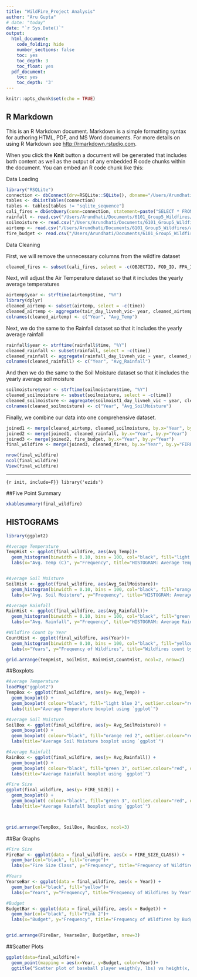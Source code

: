 ```yaml
---
title: "WildFire_Project Analysis"
author: "Aru Gupta"
# date: "today"
date: "`r Sys.Date()`"
output:
  html_document:
    code_folding: hide
    number_sections: false
    toc: yes
    toc_depth: 3
    toc_float: yes
  pdf_document:
    toc: yes
    toc_depth: '3'
---
```


```r
knitr::opts_chunk$set(echo = TRUE)
```

## R Markdown

This is an R Markdown document. Markdown is a simple formatting syntax for authoring HTML, PDF, and MS Word documents. For more details on using R Markdown see <http://rmarkdown.rstudio.com>.

When you click the **Knit** button a document will be generated that includes both content as well as the output of any embedded R code chunks within the document. You can embed an R code chunk like this:

Data Loading
```r
library("RSQLite")
connection <- dbConnect(drv=RSQLite::SQLite(), dbname="/Users/Arundhati/Documents/6101_Group5_Wildfires/wildfires_historic.sqlite")
tables <- dbListTables(connection)
tables <- tables[tables != "sqlite_sequence"]
cali_fires = dbGetQuery(conn=connection, statement=paste("SELECT * FROM 'Fires' WHERE STATE = 'CA'"))
rainfall <- read.csv("/Users/Arundhati/Documents/6101_Group5_Wildfires/rainfall_daily.csv")
soilmoisture <- read.csv("/Users/Arundhati/Documents/6101_Group5_Wildfires/soilmoisture_daily.csv")
airtemp <- read.csv("/Users/Arundhati/Documents/6101_Group5_Wildfires/airtemp_daily.csv")
fire_budget <- read.csv("/Users/Arundhati/Documents/6101_Group5_Wildfires/fire_suppression.csv")
```

Data Cleaning

First, we will remove the unnecessary columns from the wildfire dataset
```r
cleaned_fires <- subset(cali_fires, select = -c(OBJECTID, FOD_ID, FPA_ID, SOURCE_SYSTEM_TYPE, SOURCE_SYSTEM, NWCG_REPORTING_AGENCY, NWCG_REPORTING_UNIT_ID, NWCG_REPORTING_UNIT_NAME, SOURCE_REPORTING_UNIT, SOURCE_REPORTING_UNIT_NAME, LOCAL_FIRE_REPORT_ID, LOCAL_INCIDENT_ID, FIRE_CODE, ICS_209_INCIDENT_NUMBER, ICS_209_NAME, MTBS_ID, MTBS_FIRE_NAME, COMPLEX_NAME, OWNER_CODE, OWNER_DESCR, Shape, COUNTY, FIPS_CODE, FIPS_NAME, FIRE_NAME, DISCOVERY_DATE, DISCOVERY_DOY, DISCOVERY_TIME, CONT_DATE, CONT_DOY, CONT_TIME, LATITUDE, LONGITUDE))
```

Next, will adjust the Air Temperature dataset so that it includes the yearly average temperatures
```r
airtemp$year <- strftime(airtemp$time, "%Y")
library(dplyr)
cleaned_airtemp <- subset(airtemp, select = -c(time))
cleaned_airtemp <- aggregate(tair_day_livneh_vic~ year, cleaned_airtemp, mean)
colnames(cleaned_airtemp) <- c("Year", "Avg_Temp")
```

Next, we do the same to the Rainfall dataset so that it includes the yearly average rainfall
```r
rainfall$year <- strftime(rainfall$time, "%Y")
cleaned_rainfall <- subset(rainfall, select = -c(time))
cleaned_rainfall <- aggregate(rainfall_day_livneh_vic ~ year, cleaned_rainfall, mean)
colnames(cleaned_rainfall) <- c("Year", "Avg_Rainfall")
```

And then we do the same to the Soil Moisture dataset so that it includes the yearly average soil moisture
```r
soilmoisture$year <- strftime(soilmoisture$time, "%Y")
cleaned_soilmoisture <- subset(soilmoisture, select = -c(time))
cleaned_soilmoisture <- aggregate(soilmoist1_day_livneh_vic ~ year, cleaned_soilmoisture, mean)
colnames(cleaned_soilmoisture) <- c("Year", "Avg_SoilMoisture")
```

Finally, we combine our data into one comprehensive dataset.
```r
joined1 <- merge(cleaned_airtemp, cleaned_soilmoisture, by.x="Year", by.y="Year")
joined2 <- merge(joined1, cleaned_rainfall, by.x="Year", by.y="Year")
joined3 <- merge(joined2, fire_budget, by.x="Year", by.y="Year")
final_wildfire <- merge(joined3, cleaned_fires, by.x="Year", by.y="FIRE_YEAR")
```

```r
nrow(final_wildfire)
ncol(final_wildfire)
View(final_wildfire)
```

-----------------------------------------------------------------------------------------------------
```{r init, include=F}}
library('ezids')
```

##Five Point Summary 
```r
xkablesummary(final_wildfire)
```

## HISTOGRAMS
```r


library(ggplot2)

#Average Temperature
TempHist <- ggplot(final_wildfire, aes(Avg_Temp))+ 
  geom_histogram(binwidth = 0.10, bins = 100, col="black", fill="light blue 2") +
  labs(x="Avg. Temp (C)", y="Frequency", title="HISTOGRAM: Average Temprature") 


#Average Soil Moisture
SoilHist <- ggplot(final_wildfire, aes(Avg_SoilMoisture))+ 
  geom_histogram(binwidth = 0.10, bins = 100, col="black", fill="orange red 2") +
  labs(x="Avg. Soil Moisture", y="Frequency", title="HISTOGRAM: Average Soil Moisture") 

#Average Rainfall
RainHist <- ggplot(final_wildfire, aes(Avg_Rainfall))+ 
  geom_histogram(binwidth = 0.10, bins = 100, col="black", fill="green 3") +
  labs(x="Avg. Rainfall", y="Frequency", title="HISTOGRAM: Average Rainfall") 

#Wildfire Count by Year
CountHist <- ggplot(final_wildfire, aes(Year))+ 
  geom_histogram(binwidth = 0.10, bins = 100, col="black", fill="yellow", stat="count") +
  labs(x="Years", y="Frequency of Wildfires", title="Wildfires count by year", )

grid.arrange(TempHist, SoilHist, RainHist,CountHist, ncol=2, nrow=2)
```


##Boxplots
```r

#Average Temperature
loadPkg("ggplot2")
TempBox <- ggplot(final_wildfire, aes(y= Avg_Temp)) + 
  geom_boxplot() + 
  geom_boxplot( colour="black", fill="light blue 2", outlier.colour="red", outlier.shape=8, outlier.size=4) +
  labs(title="Average Temperature boxplot using `ggplot`")

#Average Soil Moisture
SoilBox <- ggplot(final_wildfire, aes(y= Avg_SoilMoisture)) + 
  geom_boxplot() + 
  geom_boxplot( colour="black", fill="orange red 2", outlier.colour="red", outlier.shape=8, outlier.size=4) +
  labs(title="Average Soil Moisture boxplot using `ggplot`")

#Average Rainfall
RainBox <- ggplot(final_wildfire, aes(y= Avg_Rainfall)) + 
  geom_boxplot() + 
  geom_boxplot( colour="black", fill="green 3", outlier.colour="red", outlier.shape=8, outlier.size=4) +
  labs(title="Average Rainfall boxplot using `ggplot`")

#Fire Size
ggplot(final_wildfire, aes(y= FIRE_SIZE)) + 
  geom_boxplot() + 
  geom_boxplot( colour="black", fill="green 3", outlier.colour="red", outlier.shape=8, outlier.size=4) +
  labs(title="Average Rainfall boxplot using `ggplot`")



grid.arrange(TempBox, SoilBox, RainBox, ncol=3)

```


##Bar Graphs
```r

#Fire Size
FireBar <- ggplot(data = final_wildfire, aes(x = FIRE_SIZE_CLASS)) +
  geom_bar(col="black", fill="orange")+
  labs(x="Fire Size Class", y="Frequency", title="Frequency of Wildfires by Size Classes") 

#Years
YearseBar <- ggplot(data = final_wildfire, aes(x = Year)) +
  geom_bar(col="black", fill="yellow")+
  labs(x="Years", y="Frequency", title="Frequency of Wildfires by Year") 

#Budget
BudgetBar <- ggplot(data = final_wildfire, aes(x = Budget)) +
  geom_bar(col="black", fill="Pink 2")+
  labs(x="Budget", y="Frequency", title="Frequency of Wildfires by Budget")


grid.arrange(FireBar, YearseBar, BudgetBar, nrow=3)

```




##Scatter Plots
```r
ggplot(data=final_wildfire)+
  geom_point(mapping = aes(x=Year, y=Budget, color=Year))+
  ggtitle("Scatter plot of baseball player weigth(y, lbs) vs height(x, inches)")
```

